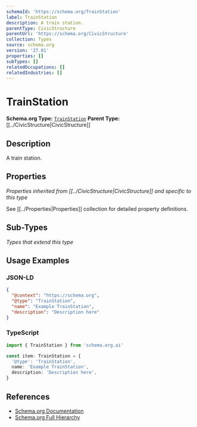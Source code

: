 ```yaml
---
schemaId: 'https://schema.org/TrainStation'
label: TrainStation
description: A train station.
parentType: CivicStructure
parentUrl: 'https://schema.org/CivicStructure'
collection: Types
source: schema.org
version: '27.01'
properties: []
subTypes: []
relatedOccupations: []
relatedIndustries: []
---
```

# TrainStation

**Schema.org Type:** [`TrainStation`](https://schema.org/TrainStation)
**Parent Type:** [[../CivicStructure|CivicStructure]]

## Description

A train station.

## Properties

*Properties inherited from [[../CivicStructure|CivicStructure]] and specific to this type*

See [[../Properties|Properties]] collection for detailed property definitions.

## Sub-Types

*Types that extend this type*

## Usage Examples

### JSON-LD

```json
{
  "@context": "https://schema.org",
  "@type": "TrainStation",
  "name": "Example TrainStation",
  "description": "Description here"
}
```

### TypeScript

```typescript
import { TrainStation } from 'schema.org.ai'

const item: TrainStation = {
  '@type': 'TrainStation',
  name: 'Example TrainStation',
  description: 'Description here',
}
```

## References

- [Schema.org Documentation](https://schema.org/TrainStation)
- [Schema.org Full Hierarchy](https://schema.org/docs/full.html)
